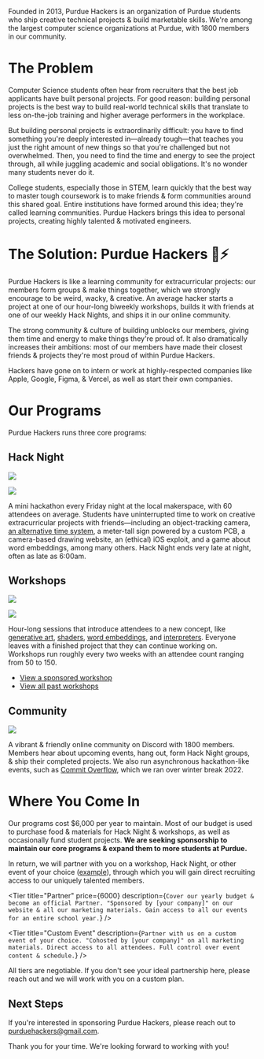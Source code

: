 
Founded in 2013, Purdue Hackers is an organization of Purdue students who ship creative technical projects & build marketable skills. We're among the largest computer science organizations at Purdue, with 1800 members in our community.

# The Problem

Computer Science students often hear from recruiters that the best job applicants have built personal projects. For good reason: building personal projects is the best way to build real-world technical skills that translate to less on-the-job training and higher average performers in the workplace.

But building personal projects is extraordinarily difficult: you have to find something you're deeply interested in—already tough—that teaches you just the right amount of new things so that you're challenged but not overwhelmed. Then, you need to find the time and energy to see the project through, all while juggling academic and social obligations. It's no wonder many students never do it.

College students, especially those in STEM, learn quickly that the best way to master tough coursework is to make friends & form communities around this shared goal. Entire institutions have formed around this idea; they're called learning communities. Purdue Hackers brings this idea to personal projects, creating highly talented & motivated engineers.

# The Solution: Purdue Hackers 💛⚡

Purdue Hackers is like a learning community for extracurricular projects: our members form groups & make things together, which we strongly encourage to be weird, wacky, & creative. An average hacker starts a project at one of our hour-long biweekly workshops, builds it with friends at one of our weekly Hack Nights, and ships it in our online community.

The strong community & culture of building unblocks our members, giving them time and energy to make things they're proud of. It also dramatically increases their ambitions: most of our members have made their closest friends & projects they're most proud of within Purdue Hackers.

Hackers have gone on to intern or work at highly-respected companies like Apple, Google, Figma, & Vercel, as well as start their own companies.

# Our Programs

Purdue Hackers runs three core programs:

## Hack Night

<Grid>

![](/img/sponsor/hack-night-3.jpg)

![](/img/sponsor/hack-night-2.jpg)

</Grid>

A mini hackathon every Friday night at the local makerspace, with 60 attendees on average. Students have uninterrupted time to work on creative extracurricular projects with friends—including an object-tracking camera, [an alternative time system](https://lightning-time.vercel.app/), a meter-tall sign powered by a custom PCB, a camera-based drawing website, an (ethical) iOS exploit, and a game about word embeddings, among many others. Hack Night ends very late at night, often as late as 6:00am.

<Tip
  text="Sponsors have had a higher recruiting ROI at Hack Night than most
career fairs & hackathons due to the high concentration of talent & passion projects."
/>

<div className="page-break" />

## Workshops

<Grid>

![](/img/sponsor/workshop-1.jpg)

![](/img/sponsor/workshop-2.jpg)

</Grid>

Hour-long sessions that introduce attendees to a new concept, like [generative art](https://events.purduehackers.com/generative-art-workshop), [shaders](https://events.purduehackers.com/shaders-workshop), [word embeddings](https://events.purduehackers.com/word-embedding-workshop), and [interpreters](https://events.purduehackers.com/programming-languages-workshop). Everyone leaves with a finished project that they can continue working on. Workshops run roughly every two weeks with an attendee count ranging from 50 to 150.

- [View a sponsored workshop](https://events.purduehackers.com/rick-roll-web-api-workshop)
- [View all past workshops](https://events.purduehackers.com)

## Community

<Grid largeGap singleRow>

![](/img/sponsor/community-circles.png)

A vibrant & friendly online community on Discord with 1800 members. Members hear about upcoming events, hang out, form Hack Night groups, & ship their completed projects. We also run asynchronous hackathon-like events, such as [Commit Overflow](https://blog.purduehackers.com/posts/commit-overflow-2022), which we ran over winter break 2022.

</Grid>

# Where You Come In

Our programs cost $6,000 per year to maintain. Most of our budget is used to purchase food & materials for Hack Night & workshops, as well as occasionally fund student projects. **We are seeking sponsorship to maintain our core programs & expand them to more students at Purdue.**

In return, we will partner with you on a workshop, Hack Night, or other event of your choice ([example](https://events.purduehackers.com/-hammerwars-)), through which you will gain direct recruiting access to our uniquely talented members.

<Grid className="my-4" largeGap overflow singleRow>

<Tier
  title="Sponsor a Hack Night"
  price={1000}
  description="Send your recruiters & engineers to Hack Night & get in front of our highest-achieving members. Get a dedicated spot, collect resumés, speak at opening ceremony. The floor is yours all night."
  mostPopular
/>

<Tier
  title="Bundle Deal"
  price={2500}
  description="Sponsor any 3 events of your choice, such as workshops, Hack Nights, or asynchronous community events. Network with hundreds of high achievers and collect resumés & projects."
/>

<Tier
  title="Partner"
  price={6000}
  description={`Cover our yearly budget & become an official Partner. "Sponsored by [your company]" on our website & all our marketing materials. Gain access to all our events for an entire school year.`}
/>

<Tier
  title="Custom Event"
  description={`Partner with us on a custom event of your choice. "Cohosted by [your company]" on all marketing materials. Direct access to all attendees. Full control over event content & schedule.`}
/>

</Grid>

All tiers are negotiable. If you don't see your ideal partnership here, please reach out and we will work with you on a custom plan.

<div className="print:hidden">

## Next Steps

If you're interested in sponsoring Purdue Hackers, please reach out to purduehackers@gmail.com.

</div>

Thank you for your time. We're looking forward to working with you!
